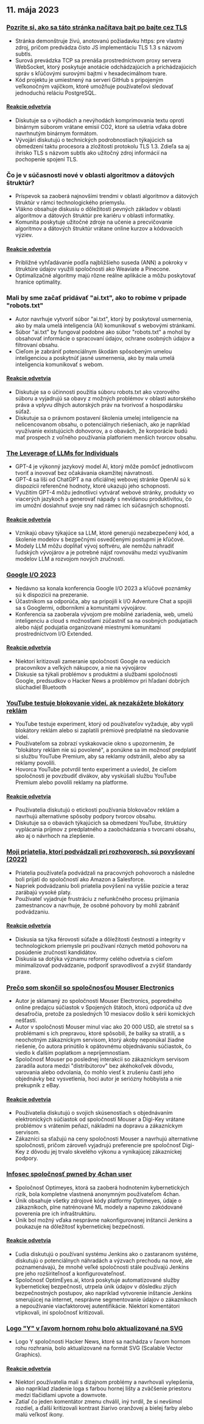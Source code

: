 

<CallToAction />

<Steps>

## 11. mája 2023

### [Pozrite si, ako sa táto stránka načítava bajt po bajte cez TLS](https://subtls.pages.dev/)

- Stránka demonštruje živú, anotovanú požiadavku https: pre vlastný zdroj, pričom predvádza čisto JS implementáciu TLS 1.3 s názvom subtls.
- Surová prevádzka TCP sa prenáša prostredníctvom proxy servera WebSocket, ktorý poskytuje anotácie odchádzajúcich a prichádzajúcich správ s kľúčovými surovými bajtmi v hexadecimálnom tvare.
- Kód projektu je umiestnený na serveri GitHub s pripojeným veľkonočným vajíčkom, ktoré umožňuje používateľovi sledovať jednoduchú reláciu PostgreSQL.

#### [Reakcie odvetvia](http://news.ycombinator.com/item?id=35884437)

- Diskutuje sa o výhodách a nevýhodách komprimovania textu oproti binárnym súborom vrátane emisií CO2, ktoré sa ušetria vďaka dobre navrhnutým binárnym formátom.
- Vývojári diskutujú o technických podrobnostiach týkajúcich sa obmedzení taktu procesora a zložitostí protokolu TLS 1.3. Zdieľa sa aj ihrisko TLS s názvom subtls ako užitočný zdroj informácií na pochopenie spojení TLS.

### Čo je v súčasnosti nové v oblasti algoritmov a dátových štruktúr?

- Príspevok sa zaoberá najnovšími trendmi v oblasti algoritmov a dátových štruktúr v rámci technologického priemyslu.
- Vlákno obsahuje diskusiu o dôležitosti pevných základov v oblasti algoritmov a dátových štruktúr pre kariéru v oblasti informatiky.
- Komunita poskytuje užitočné zdroje na učenie a precvičovanie algoritmov a dátových štruktúr vrátane online kurzov a kódovacích výziev.

#### [Reakcie odvetvia](http://news.ycombinator.com/item?id=35886900)

- Približné vyhľadávanie podľa najbližšieho suseda (ANN) a pokroky v štruktúre údajov využili spoločnosti ako Weaviate a Pinecone.
- Optimalizačné algoritmy majú rôzne reálne aplikácie a môžu poskytovať hranice optimality.

### Mali by sme začať pridávať "ai.txt", ako to robíme v prípade "robots.txt"

- Autor navrhuje vytvoriť súbor "ai.txt", ktorý by poskytoval usmernenia, ako by mala umelá inteligencia (AI) komunikovať s webovými stránkami.
- Súbor "ai.txt" by fungoval podobne ako súbor "robots.txt" a mohol by obsahovať informácie o spracovaní údajov, ochrane osobných údajov a filtrovaní obsahu.
- Cieľom je zabrániť potenciálnym škodám spôsobeným umelou inteligenciou a poskytnúť jasné usmernenia, ako by mala umelá inteligencia komunikovať s webom.

#### [Reakcie odvetvia](http://news.ycombinator.com/item?id=35886288)

- Diskutuje sa o účinnosti použitia súboru robots.txt ako vzorového súboru a vyjadrujú sa obavy z možných problémov v oblasti autorského práva a vplyvu dlhých autorských práv na tvorivosť a hospodársku súťaž.
- Diskutuje sa o právnom postavení školenia umelej inteligencie na nelicencovanom obsahu, o potenciálnych riešeniach, ako je napríklad využívanie existujúcich dohovorov, a o obavách, že korporácie budú mať prospech z voľného používania platforiem menších tvorcov obsahu.

### [The Leverage of LLMs for Individuals](https://mazzzystar.github.io/2023/05/10/LLM-for-individual/)

- GPT-4 je výkonný jazykový model AI, ktorý môže pomôcť jednotlivcom tvoriť a inovovať bez očakávania okamžitej návratnosti.
- GPT-4 sa líši od ChatGPT a na oficiálnej webovej stránke OpenAI sú k dispozícii referenčné hodnoty, ktoré ukazujú jeho schopnosti.
- Využitím GPT-4 môžu jednotlivci vytvárať webové stránky, produkty vo viacerých jazykoch a generovať nápady s nevídanou produktivitou, čo im umožní dosiahnuť svoje sny nad rámec ich súčasných schopností.

#### [Reakcie odvetvia](http://news.ycombinator.com/item?id=35885797)

- Vznikajú obavy týkajúce sa LLM, ktoré generujú nezabezpečený kód, a školenie modelov s bezpečnými osvedčenými postupmi je kľúčové.
- Modely LLM môžu dopĺňať vývoj softvéru, ale nemôžu nahradiť ľudských vývojárov a je potrebné nájsť rovnováhu medzi využívaním modelov LLM a rozvojom nových zručností.

### [Google I/O 2023](https://io.google/2023/)

- Nedávno sa konala konferencia Google I/O 2023 a kľúčové poznámky sú k dispozícii na prezeranie.
- Účastníkom sa odporúča, aby sa pripojili k I/O Adventure Chat a spojili sa s Googlermi, odborníkmi a komunitami vývojárov.
- Konferencia sa zaoberala vývojom pre mobilné zariadenia, web, umelú inteligenciu a cloud s možnosťami zúčastniť sa na osobných podujatiach alebo nájsť podujatia organizované miestnymi komunitami prostredníctvom I/O Extended.

#### [Reakcie odvetvia](http://news.ycombinator.com/item?id=35886559)

- Niektorí kritizovali zameranie spoločnosti Google na vedúcich pracovníkov a veľkých nákupcov, a nie na vývojárov
- Diskusie sa týkali problémov s produktmi a službami spoločnosti Google, predsudkov o Hacker News a problémov pri hľadaní dobrých slúchadiel Bluetooth

### [YouTube testuje blokovanie videí, ak nezakážete blokátory reklám](https://www.bleepingcomputer.com/news/technology/youtube-tests-blocking-videos-unless-you-disable-ad-blockers/)

- YouTube testuje experiment, ktorý od používateľov vyžaduje, aby vypli blokátory reklám alebo si zaplatili prémiové predplatné na sledovanie videí.
- Používateľom sa zobrazí vyskakovacie okno s upozornením, že "blokátory reklám nie sú povolené", a ponúkne sa im možnosť predplatiť si službu YouTube Premium, aby sa reklamy odstránili, alebo aby sa reklamy povolili.
- Hovorca YouTube potvrdil tento experiment a uviedol, že cieľom spoločnosti je povzbudiť divákov, aby vyskúšali službu YouTube Premium alebo povolili reklamy na platforme.

#### [Reakcie odvetvia](http://news.ycombinator.com/item?id=35892512)

- Používatelia diskutujú o etickosti používania blokovačov reklám a navrhujú alternatívne spôsoby podpory tvorcov obsahu.
- Diskutuje sa o obavách týkajúcich sa obmedzení YouTube, štruktúry vyplácania príjmov z predplatného a zaobchádzania s tvorcami obsahu, ako aj o návrhoch na zlepšenie.

### [Moji priatelia, ktorí podvádzali pri rozhovoroch, sú povyšovaní (2022)](https://www.teamblind.com/post/My-friends-who-cheated-in-interviews-are-getting-promoted-😡😡😡😡-XnYM4nLs)

- Priatelia používateľa podvádzali na pracovných pohovoroch a následne boli prijatí do spoločností ako Amazon a Salesforce.
- Napriek podvádzaniu boli priatelia povýšení na vyššie pozície a teraz zarábajú vysoké platy.
- Používateľ vyjadruje frustráciu z nefunkčného procesu prijímania zamestnancov a navrhuje, že osobné pohovory by mohli zabrániť podvádzaniu.

#### [Reakcie odvetvia](http://news.ycombinator.com/item?id=35885342)

- Diskusia sa týka férovosti súťaže a dôležitosti čestnosti a integrity v technologickom priemysle pri používaní rôznych metód pohovoru na posúdenie zručností kandidátov.
- Diskusia sa dotýka významu reformy celého odvetvia s cieľom minimalizovať podvádzanie, podporiť spravodlivosť a zvýšiť štandardy praxe.

### [Prečo som skončil so spoločnosťou Mouser Electronics](https://lcamtuf.substack.com/p/why-im-done-with-mouser-electronics)

- Autor je sklamaný zo spoločnosti Mouser Electronics, popredného online predajcu súčiastok v Spojených štátoch, ktorú odporúča už dve desaťročia, pretože za posledných 10 mesiacov došlo k sérii komických nešťastí.
- Autor v spoločnosti Mouser minul viac ako 20 000 USD, ale stretol sa s problémami s ich prepravou, ktoré spôsobili, že balíky sa stratili, a s neochotným zákazníckym servisom, ktorý akoby neponúkal žiadne riešenie, čo autora prinútilo k opätovnému objednávaniu súčiastok, čo viedlo k ďalším poplatkom a nepríjemnostiam.
- Spoločnosť Mouser po poslednej interakcii so zákazníckym servisom zaradila autora medzi "distribútorov" bez akéhokoľvek dôvodu, varovania alebo odvolania, čo mohlo viesť k zrušeniu častí jeho objednávky bez vysvetlenia, hoci autor je seriózny hobbyista a nie prekupník z eBay.

#### [Reakcie odvetvia](http://news.ycombinator.com/item?id=35892246)

- Používatelia diskutujú o svojich skúsenostiach s objednávaním elektronických súčiastok od spoločností Mouser a Digi-Key vrátane problémov s vrátením peňazí, nákladmi na dopravu a zákazníckym servisom.
- Zákazníci sa sťažujú na ceny spoločnosti Mouser a navrhujú alternatívne spoločnosti, pričom zároveň vyjadrujú preferencie pre spoločnosť Digi-Key z dôvodu jej trvalo skvelého výkonu a vynikajúcej zákazníckej podpory.

### [Infosec spoločnosť pwned by 4chan user](https://maia.crimew.gay/posts/optimeyes-leak/)

- Spoločnosť Optimeyes, ktorá sa zaoberá hodnotením kybernetických rizík, bola kompletne vlastnená anonymným používateľom 4chan.
- Únik obsahuje všetky zdrojové kódy platformy Optimeyes, údaje o zákazníkoch, plne natrénované ML modely a napevno zakódované poverenia pre ich infraštruktúru.
- Únik bol možný vďaka nesprávne nakonfigurovanej inštancii Jenkins a poukazuje na dôležitosť kybernetickej bezpečnosti.

#### [Reakcie odvetvia](http://news.ycombinator.com/item?id=35888509)

- Ľudia diskutujú o používaní systému Jenkins ako o zastaranom systéme, diskutujú o potenciálnych náhradách a výzvach prechodu na nové, ale poznamenávajú, že mnohé veľké spoločnosti stále používajú Jenkins pre jeho rozšíriteľnosť a konfigurovateľnosť.
- Spoločnosť OptimEyes.ai, ktorá poskytuje automatizované služby kybernetickej bezpečnosti, utrpela únik údajov v dôsledku zlých bezpečnostných postupov, ako napríklad vytvorenie inštancie Jenkins smerujúcej na internet, nesprávne segmentovanie údajov o zákazníkoch a nepoužívanie viacfaktorovej autentifikácie. Niektorí komentátori vtipkovali, iní spoločnosť kritizovali.

### [Logo "Y" v ľavom hornom rohu bolo aktualizované na SVG](https://news.ycombinator.com/y18.svg)

- Logo Y spoločnosti Hacker News, ktoré sa nachádza v ľavom hornom rohu rozhrania, bolo aktualizované na formát SVG (Scalable Vector Graphics).

#### [Reakcie odvetvia](http://news.ycombinator.com/item?id=35894326)

- Niektorí používatelia mali s dizajnom problémy a navrhovali vylepšenia, ako napríklad zladenie loga s farbou hornej lišty a zväčšenie priestoru medzi tlačidlami upvote a downvote.
- Zatiaľ čo jeden komentátor zmenu chválil, iný tvrdil, že si nevšimol rozdiel, a ďalší kritizovali kontrast žiarivo oranžovej a bielej farby alebo malú veľkosť ikony.

</Steps>
